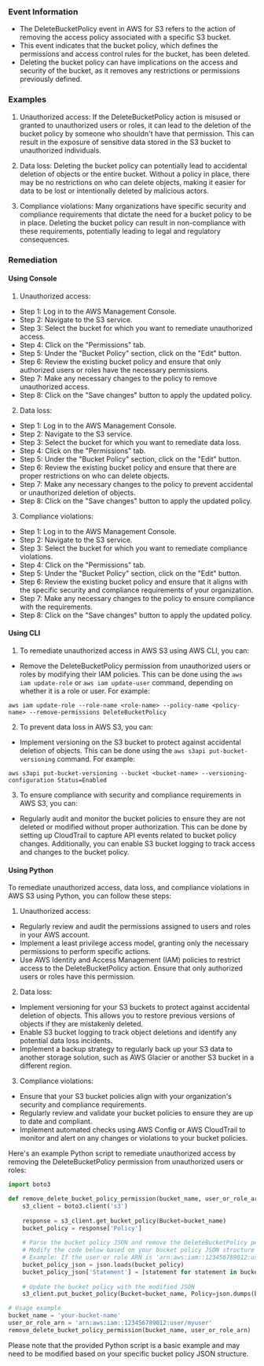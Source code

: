 
### Event Information

- The DeleteBucketPolicy event in AWS for S3 refers to the action of removing the access policy associated with a specific S3 bucket.
- This event indicates that the bucket policy, which defines the permissions and access control rules for the bucket, has been deleted.
- Deleting the bucket policy can have implications on the access and security of the bucket, as it removes any restrictions or permissions previously defined.


### Examples

1. Unauthorized access: If the DeleteBucketPolicy action is misused or granted to unauthorized users or roles, it can lead to the deletion of the bucket policy by someone who shouldn't have that permission. This can result in the exposure of sensitive data stored in the S3 bucket to unauthorized individuals.

2. Data loss: Deleting the bucket policy can potentially lead to accidental deletion of objects or the entire bucket. Without a policy in place, there may be no restrictions on who can delete objects, making it easier for data to be lost or intentionally deleted by malicious actors.

3. Compliance violations: Many organizations have specific security and compliance requirements that dictate the need for a bucket policy to be in place. Deleting the bucket policy can result in non-compliance with these requirements, potentially leading to legal and regulatory consequences.

### Remediation

#### Using Console

1. Unauthorized access:
- Step 1: Log in to the AWS Management Console.
- Step 2: Navigate to the S3 service.
- Step 3: Select the bucket for which you want to remediate unauthorized access.
- Step 4: Click on the "Permissions" tab.
- Step 5: Under the "Bucket Policy" section, click on the "Edit" button.
- Step 6: Review the existing bucket policy and ensure that only authorized users or roles have the necessary permissions.
- Step 7: Make any necessary changes to the policy to remove unauthorized access.
- Step 8: Click on the "Save changes" button to apply the updated policy.

2. Data loss:
- Step 1: Log in to the AWS Management Console.
- Step 2: Navigate to the S3 service.
- Step 3: Select the bucket for which you want to remediate data loss.
- Step 4: Click on the "Permissions" tab.
- Step 5: Under the "Bucket Policy" section, click on the "Edit" button.
- Step 6: Review the existing bucket policy and ensure that there are proper restrictions on who can delete objects.
- Step 7: Make any necessary changes to the policy to prevent accidental or unauthorized deletion of objects.
- Step 8: Click on the "Save changes" button to apply the updated policy.

3. Compliance violations:
- Step 1: Log in to the AWS Management Console.
- Step 2: Navigate to the S3 service.
- Step 3: Select the bucket for which you want to remediate compliance violations.
- Step 4: Click on the "Permissions" tab.
- Step 5: Under the "Bucket Policy" section, click on the "Edit" button.
- Step 6: Review the existing bucket policy and ensure that it aligns with the specific security and compliance requirements of your organization.
- Step 7: Make any necessary changes to the policy to ensure compliance with the requirements.
- Step 8: Click on the "Save changes" button to apply the updated policy.

#### Using CLI

1. To remediate unauthorized access in AWS S3 using AWS CLI, you can:

- Remove the DeleteBucketPolicy permission from unauthorized users or roles by modifying their IAM policies. This can be done using the `aws iam update-role` or `aws iam update-user` command, depending on whether it is a role or user. For example:
```
aws iam update-role --role-name <role-name> --policy-name <policy-name> --remove-permissions DeleteBucketPolicy
```

2. To prevent data loss in AWS S3, you can:

- Implement versioning on the S3 bucket to protect against accidental deletion of objects. This can be done using the `aws s3api put-bucket-versioning` command. For example:
```
aws s3api put-bucket-versioning --bucket <bucket-name> --versioning-configuration Status=Enabled
```

3. To ensure compliance with security and compliance requirements in AWS S3, you can:

- Regularly audit and monitor the bucket policies to ensure they are not deleted or modified without proper authorization. This can be done by setting up CloudTrail to capture API events related to bucket policy changes. Additionally, you can enable S3 bucket logging to track access and changes to the bucket policy.

#### Using Python

To remediate unauthorized access, data loss, and compliance violations in AWS S3 using Python, you can follow these steps:

1. Unauthorized access:
- Regularly review and audit the permissions assigned to users and roles in your AWS account.
- Implement a least privilege access model, granting only the necessary permissions to perform specific actions.
- Use AWS Identity and Access Management (IAM) policies to restrict access to the DeleteBucketPolicy action. Ensure that only authorized users or roles have this permission.

2. Data loss:
- Implement versioning for your S3 buckets to protect against accidental deletion of objects. This allows you to restore previous versions of objects if they are mistakenly deleted.
- Enable S3 bucket logging to track object deletions and identify any potential data loss incidents.
- Implement a backup strategy to regularly back up your S3 data to another storage solution, such as AWS Glacier or another S3 bucket in a different region.

3. Compliance violations:
- Ensure that your S3 bucket policies align with your organization's security and compliance requirements.
- Regularly review and validate your bucket policies to ensure they are up to date and compliant.
- Implement automated checks using AWS Config or AWS CloudTrail to monitor and alert on any changes or violations to your bucket policies.

Here's an example Python script to remediate unauthorized access by removing the DeleteBucketPolicy permission from unauthorized users or roles:

```python
import boto3

def remove_delete_bucket_policy_permission(bucket_name, user_or_role_arn):
    s3_client = boto3.client('s3')
    
    response = s3_client.get_bucket_policy(Bucket=bucket_name)
    bucket_policy = response['Policy']
    
    # Parse the bucket policy JSON and remove the DeleteBucketPolicy permission for the specified user or role
    # Modify the code below based on your bucket policy JSON structure
    # Example: If the user or role ARN is 'arn:aws:iam::123456789012:user/myuser', the condition would be 'Principal":{"AWS":"arn:aws:iam::123456789012:user/myuser"}'
    bucket_policy_json = json.loads(bucket_policy)
    bucket_policy_json['Statement'] = [statement for statement in bucket_policy_json['Statement'] if statement.get('Principal', {}).get('AWS') != user_or_role_arn]
    
    # Update the bucket policy with the modified JSON
    s3_client.put_bucket_policy(Bucket=bucket_name, Policy=json.dumps(bucket_policy_json))

# Usage example
bucket_name = 'your-bucket-name'
user_or_role_arn = 'arn:aws:iam::123456789012:user/myuser'
remove_delete_bucket_policy_permission(bucket_name, user_or_role_arn)
```

Please note that the provided Python script is a basic example and may need to be modified based on your specific bucket policy JSON structure.

